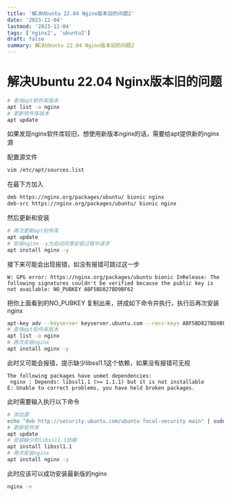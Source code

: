 ```yaml
---
title: '解决Ubuntu 22.04 Nginx版本旧的问题2'
date: '2023-12-04'
lastmod: '2023-12-04'
tags: ['nginx2', 'ubuntu2']
draft: false
summary: 解决Ubuntu 22.04 Nginx版本旧的问题2
---
```

# 解决Ubuntu 22.04 Nginx版本旧的问题


```bash
# 查询apt软件库版本
apt list -a nginx
# 更新软件库版本
apt update
```
如果发现nginx软件库较旧，想使用新版本nginx的话，需要给apt提供新的nginx源

配置源文件
```bash
vim /etc/apt/sources.list
```
在最下方加入
```bash
deb https://nginx.org/packages/ubuntu/ bionic nginx
deb-src https://nginx.org/packages/ubuntu/ bionic nginx
```
然后更新和安装
```bash
# 再次更新apt软件库
apt update
# 安装nginx -y为自动同意安装过程中请求
apt install nginx -y
```
接下来可能会出现报错，如没有报错可跳过这一步
```
W: GPG error: https://nginx.org/packages/ubuntu bionic InRelease: The following signatures couldn't be verified because the public key is not available: NO_PUBKEY ABF5BD827BD9BF62
```
把你上面看到的NO_PUBKEY 复制出来，拼成如下命令并执行，执行后再次安装nginx
```bash
apt-key adv --keyserver keyserver.ubuntu.com --recv-keys ABF5BD827BD9BF62
# 查询apt软件库版本
apt list -a nginx
# 再次安装nginx
apt install nginx -y
```

此时又可能会报错，提示缺少libssl1.1这个依赖，如果没有报错可无视
```
The following packages have unmet dependencies:
 nginx : Depends: libssl1.1 (>= 1.1.1) but it is not installable
E: Unable to correct problems, you have held broken packages.
```
此时需要输入执行以下命令
```bash
# 添加源
echo "deb http://security.ubuntu.com/ubuntu focal-security main" | sudo tee /etc/apt/sources.list.d/focal-security.list
# 更新软件库
apt update
# 安装缺少的libssl1.1依赖
apt install libssl1.1
# 再次安装nginx
apt install nginx -y
```
此时应该可以成功安装最新版的nginx
```bash
nginx -v
```






